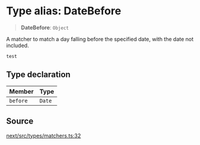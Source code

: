 # Type alias: DateBefore

> **DateBefore**: `Object`

A matcher to match a day falling before the specified date, with the date not
included.
```tsx
test
```

## Type declaration

| Member | Type |
| :------ | :------ |
| `before` | `Date` |

## Source

[next/src/types/matchers.ts:32](https://github.com/gpbl/react-day-picker/blob/86f49ff11/next/src/types/matchers.ts#L32)
